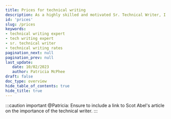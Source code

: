 ```yaml
---
title: Prices for technical writing
description: As a highly skilled and motivated Sr. Technical Writer, I excel in crafting user-friendly experiences. With expertise in technical writing, product documentation, and optimizing content delivery through CI/CD, I am determined to leverage emerging technologies and industry standards to elevate customer experiences.
id: 'prices'
slug: /prices
keywords: 
- technical writing expert
- tech writing expert
- sr. technical writer
- technical writing rates
pagination_next: null
pagination_prev: null
last_update: 
   date: 10/02/2023
   author: Patricia McPhee
draft: false
doc_type: overview
hide_table_of_contents: true
hide_title: true
---
```





<TechWriterPrices />

<PricesPageHeader />

<MoreThanWords />




:::caution important
@Patricia: Ensure to include a link to Scot Abel's article on the importance of the technical writer. 
:::

